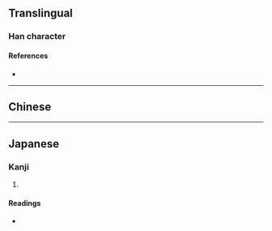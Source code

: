 {{character info/new}}
==Translingual==

===Han character===
{{Han char|rn=50|rad=巾|as=03|sn=6|four=|canj=LB,XLB}}

====References====
* {{Han ref|kx=0329.020|dkj=08790|dj=0634.110|hdz=10730.200|uh=5E07|ud=24071}}

----

==Chinese==
{{zh-see|𦘒|v}}

----

==Japanese==

===Kanji===
{{ja-kanji|grade=|rs=巾03}}

# {{defn|lang=ja|sort=巾03}}

====Readings====
* {{ja-readings|on=[[でん]] (den), [[にょう]] (nyō)|kun=[[てわざがすばやい]] (tewazagasubayai)}}